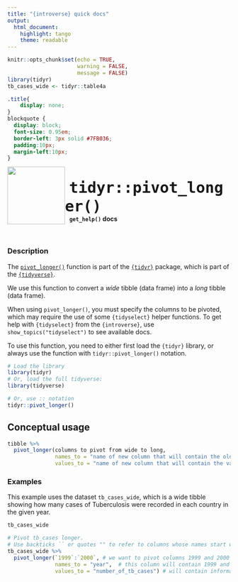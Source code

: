 ```yaml
---
title: "{introverse} quick docs"
output: 
  html_document:
    highlight: tango
    theme: readable
---
```



```r
knitr::opts_chunk$set(echo = TRUE, 
                      warning = FALSE, 
                      message = FALSE)
library(tidyr)
tb_cases_wide <- tidyr::table4a
```

```css
.title{
    display: none;
}
blockquote {
  display: block;
  font-size: 0.95em;
  border-left: 3px solid #7FB036;
  padding:10px;
  margin-left:10px;
}
```

<div>
<br>
 <img src = "logo.png" style = "float:left;height:130px;margin-top:-20px;">
 <span style = "font-weight:bold;font-size:40px;"> 
  &nbsp;<code>tidyr::pivot_longer()</code>
 </span>
 <br>
 <b>&nbsp;&nbsp;&nbsp;<code>get_help()</code> docs</b>
</div>
<br>

### Description

The [`pivot_longer()`](https://tidyr.tidyverse.org/reference/pivot_longer.html) function is part of the [`{tidyr}`](https://tidyr.tidyverse.org/) package, which is part of the [`{tidyverse}`](https://www.tidyverse.org/).

We use this function to convert a _wide_ tibble (data frame) into a _long_ tibble (data frame). 

When using `pivot_longer()`, you must specify the columns to be pivoted, which may require the use of some `{tidyselect}` helper functions. To get help with `{tidyselect}` from the `{introverse}`, use `show_topics("tidyselect")` to see available docs.

To use this function, you need to either first load the `{tidyr}` library, or always use the function with `tidyr::pivot_longer()` notation.

```r
# Load the library
library(tidyr)
# Or, load the full tidyverse:
library(tidyverse)

# Or, use :: notation
tidyr::pivot_longer()
```


## Conceptual usage 

```r
tibble %>% 
  pivot_longer(columns to pivot from wide to long,
               names_to = "name of new column that will contain the old column names",
               values_to = "name of new column that will contain the values from the old columns")

```

### Examples


This example uses the dataset `tb_cases_wide`, which is a wide tibble showing how many cases of Tuberculosis were recorded in each country in the given year.

```r
tb_cases_wide
```

```r
# Pivot tb_cases longer.
# Use backticks `` or quotes "" to refer to columns whose names start with a number
tb_cases_wide %>% 
  pivot_longer(`1999`:`2000`, # we want to pivot columns 1999 and 2000
               names_to = "year",  # this column will contain 1999 and 2000
               values_to = "number_of_tb_cases") # will contain information previously in columns 1999 and 2000
```

